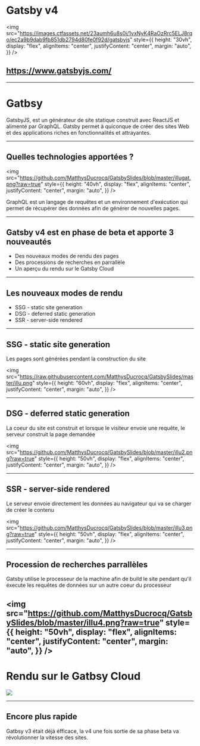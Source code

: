 

# Gatsby v4

<img
  src="https://images.ctfassets.net/23aumh6u8s0i/1vxNyK4RaOzRrc5ELJ8rqo/ec2a9b9dab9fb851db2794d80fe0f92d/gatsbyjs"
  style={{
    height: "30vh",
    display: "flex",
    alignItems: "center",
    justifyContent: "center",
    margin: "auto",
  }}
/>

## <https://www.gatsbyjs.com/>

---

# Gatbsy

GatsbyJS, est un générateur de site statique construit avec ReactJS et alimenté par GraphQL. Gatsby permet à quiconque de créer des sites Web et des applications riches en fonctionnalités et attrayantes.

---

## Quelles technologies apportées ?

<img
  src="https://github.com/MatthysDucrocq/GatsbySlides/blob/master/illugat.png?raw=true"
  style={{
    height: "40vh",
    display: "flex",
    alignItems: "center",
    justifyContent: "center",
    margin: "auto",
  }}
/>

GraphQL est un langage de requêtes et un environnement d'exécution qui permet de récupérer des données afin de générer de nouvelles pages.

---

## Gatsby v4 est en phase de beta et apporte 3 nouveautés

<ul>
  <Appear>
    <li>Des nouveaux modes de rendu des pages</li>
    <li>Des processions de recherches en parrallèle</li>
    <li>Un aperçu du rendu sur le Gatsby Cloud</li>
  </Appear>
</ul>

---

## Les nouveaux modes de rendu

<ul>
  <li>SSG - static site generation</li>
  <li>DSG - deferred static generation</li>
  <li>SSR - server-side rendered</li>
</ul>

---

## SSG - static site generation

Les pages sont générées pendant la construction du site

<img
  src="https://raw.githubusercontent.com/MatthysDucrocq/GatsbySlides/master/illu.png"
  style={{
    height: "60vh",
    display: "flex",
    alignItems: "center",
    justifyContent: "center",
    margin: "auto",
  }}
/>

---

## DSG - deferred static generation

La coeur du site est construit et lorsque le visiteur envoie une requête, le serveur construit la page demandée

<img
  src="https://github.com/MatthysDucrocq/GatsbySlides/blob/master/illu2.png?raw=true"
  style={{
    height: "50vh",
    display: "flex",
    alignItems: "center",
    justifyContent: "center",
    margin: "auto",
  }}
/>

---

## SSR - server-side rendered

Le serveur envoie directement les données au navigateur qui va se charger de créer le contenu

<img
  src="https://github.com/MatthysDucrocq/GatsbySlides/blob/master/illu3.png?raw=true"
  style={{
    height: "50vh",
    display: "flex",
    alignItems: "center",
    justifyContent: "center",
    margin: "auto",
  }}
/>

---

## Procession de recherches parrallèles

Gatsby utilise le processeur de la machine afin de build le site pendant qu'il éxecute les requêtes de données sur un autre coeur du processeur

<img
  src="https://github.com/MatthysDucrocq/GatsbySlides/blob/master/illu4.png?raw=true"
  style={{
    height: "50vh",
    display: "flex",
    alignItems: "center",
    justifyContent: "center",
    margin: "auto",
  }}
/>
---

# Rendu sur le Gatbsy Cloud

<img src="https://res.cloudinary.com/practicaldev/image/fetch/s--j_2KzyRk--/c_limit%2Cf_auto%2Cfl_progressive%2Cq_auto%2Cw_880/https://dev-to-uploads.s3.amazonaws.com/uploads/articles/4r07oymd4scsvtpyvl8l.png" />


---

## Encore plus rapide

Gatbsy v3 était déjà éfficace, la v4 une fois sortie de sa phase beta va révolutionner la vitesse des sites.
